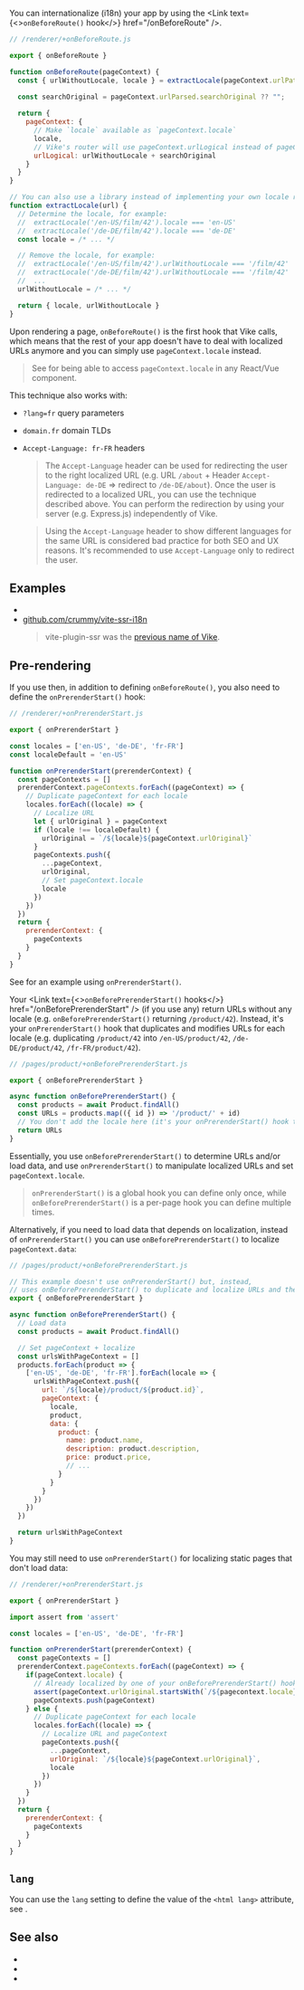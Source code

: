 
You can internationalize (i18n) your app by using the <Link text={<><code>onBeforeRoute()</code> hook</>} href="/onBeforeRoute" />.

```js
// /renderer/+onBeforeRoute.js

export { onBeforeRoute }

function onBeforeRoute(pageContext) {
  const { urlWithoutLocale, locale } = extractLocale(pageContext.urlPathname)

  const searchOriginal = pageContext.urlParsed.searchOriginal ?? "";
  
  return {
    pageContext: {
      // Make `locale` available as `pageContext.locale`
      locale,
      // Vike's router will use pageContext.urlLogical instead of pageContext.urlOriginal
      urlLogical: urlWithoutLocale + searchOriginal
    }
  }
}

// You can also use a library instead of implementing your own locale retrieval mechanism
function extractLocale(url) {
  // Determine the locale, for example:
  //  extractLocale('/en-US/film/42').locale === 'en-US'
  //  extractLocale('/de-DE/film/42').locale === 'de-DE'
  const locale = /* ... */

  // Remove the locale, for example:
  //  extractLocale('/en-US/film/42').urlWithoutLocale === '/film/42'
  //  extractLocale('/de-DE/film/42').urlWithoutLocale === '/film/42'
  //  ...
  urlWithoutLocale = /* ... */

  return { locale, urlWithoutLocale }
}
```

Upon rendering a page, `onBeforeRoute()` is the first hook that Vike calls, which means that the rest of your app doesn't have to deal with localized URLs anymore and you can simply use `pageContext.locale` instead.

> See <Link href="/usePageContext" /> for being able to access `pageContext.locale` in any React/Vue component.

This technique also works with:

- `?lang=fr` query parameters
- `domain.fr` domain TLDs
- `Accept-Language: fr-FR` headers
   > The `Accept-Language` header can be used for redirecting the user to the right localized URL (e.g. URL `/about` + Header `Accept-Language: de-DE` => redirect to `/de-DE/about`). Once the user is redirected to a localized URL, you can use the technique described above. You can perform the redirection by using your server (e.g. Express.js) independently of Vike.

   > Using the `Accept-Language` header to show different languages for the same URL is considered bad practice for both SEO and UX reasons. It's recommended to use `Accept-Language` only to redirect the user.


## Examples

 - <RepoLink path='/examples/i18n/' />
 - [github.com/crummy/vite-ssr-i18n](https://github.com/crummy/vite-ssr-i18n)
   > vite-plugin-ssr was the [previous name of Vike](https://vite-plugin-ssr.com/vike).


## Pre-rendering

If you use <Link text="pre-rendering" href="/pre-rendering" /> then, in addition to defining `onBeforeRoute()`, you also need to
define the `onPrerenderStart()` hook:

```js
// /renderer/+onPrerenderStart.js

export { onPrerenderStart }

const locales = ['en-US', 'de-DE', 'fr-FR']
const localeDefault = 'en-US'

function onPrerenderStart(prerenderContext) {
  const pageContexts = []
  prerenderContext.pageContexts.forEach((pageContext) => {
    // Duplicate pageContext for each locale
    locales.forEach((locale) => {
      // Localize URL
      let { urlOriginal } = pageContext
      if (locale !== localeDefault) {
        urlOriginal = `/${locale}${pageContext.urlOriginal}`
      }
      pageContexts.push({
        ...pageContext,
        urlOriginal,
        // Set pageContext.locale
        locale
      })
    })
  })
  return {
    prerenderContext: {
      pageContexts
    }
  }
}
```

See <RepoLink path='/examples/i18n/' /> for an example using `onPrerenderStart()`.

Your <Link text={<><code>onBeforePrerenderStart()</code> hooks</>} href="/onBeforePrerenderStart" /> (if you use any) return URLs without any locale (e.g. `onBeforePrerenderStart()` returning `/product/42`). Instead, it's your `onPrerenderStart()` hook that duplicates and modifies URLs for each locale (e.g. duplicating `/product/42` into `/en-US/product/42`, `/de-DE/product/42`, `/fr-FR/product/42`).

```js
// /pages/product/+onBeforePrerenderStart.js

export { onBeforePrerenderStart }

async function onBeforePrerenderStart() {
  const products = await Product.findAll()
  const URLs = products.map(({ id }) => '/product/' + id)
  // You don't add the locale here (it's your onPrerenderStart() hook that adds the locales)
  return URLs
}
```

Essentially, you use `onBeforePrerenderStart()` to determine URLs and/or load data, and use `onPrerenderStart()` to
manipulate localized URLs and set `pageContext.locale`.

> `onPrerenderStart()` is a global hook you can define only once, while `onBeforePrerenderStart()` is a per-page hook you can define multiple times.

Alternatively, if you need to load data that depends on localization, instead of `onPrerenderStart()` you can use
`onBeforePrerenderStart()` to localize <Link href="/data#pagecontext-data" doNotInferSectionTitle>`pageContext.data`</Link>:

```js
// /pages/product/+onBeforePrerenderStart.js

// This example doesn't use onPrerenderStart() but, instead,
// uses onBeforePrerenderStart() to duplicate and localize URLs and their pageContext
export { onBeforePrerenderStart }

async function onBeforePrerenderStart() {
  // Load data
  const products = await Product.findAll()

  // Set pageContext + localize
  const urlsWithPageContext = []
  products.forEach(product => {
    ['en-US', 'de-DE', 'fr-FR'].forEach(locale => {
      urlsWithPageContext.push({
        url: `/${locale}/product/${product.id}`,
        pageContext: {
          locale,
          product,
          data: {
            product: {
              name: product.name,
              description: product.description,
              price: product.price,
              // ...
            }
          }
        }
      })
    })
  })

  return urlsWithPageContext
}
```

You may still need to use `onPrerenderStart()` for localizing static pages that don't load data:

```js
// /renderer/+onPrerenderStart.js

export { onPrerenderStart }

import assert from 'assert'

const locales = ['en-US', 'de-DE', 'fr-FR']

function onPrerenderStart(prerenderContext) {
  const pageContexts = []
  prerenderContext.pageContexts.forEach((pageContext) => {
    if(pageContext.locale) {
      // Already localized by one of your onBeforePrerenderStart() hooks
      assert(pageContext.urlOriginal.startsWith(`/${pagecontext.locale}/`))
      pageContexts.push(pageContext)
    } else {
      // Duplicate pageContext for each locale
      locales.forEach((locale) => {
        // Localize URL and pageContext
        pageContexts.push({
          ...pageContext,
          urlOriginal: `/${locale}${pageContext.urlOriginal}`,
          locale
        })
      })
    }
  })
  return {
    prerenderContext: {
      pageContexts
    }
  }
}
```


## `lang`

You can use the `lang` setting to define the value of the `<html lang>` attribute, see <Link href="/lang" />.


## See also

- <Link href="/head#internationalization" />
- <Link href="/lang" />
- <Link href="/onBeforeRoute" />
